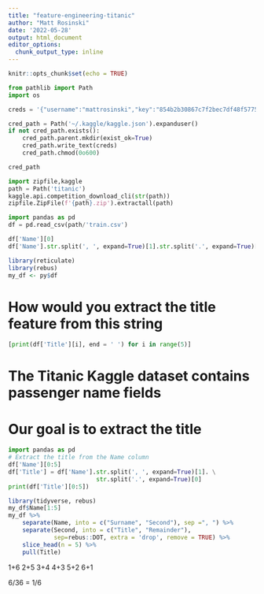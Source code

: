 ---
title: "feature-engineering-titanic"
author: "Matt Rosinski"
date: '2022-05-28'
output: html_document
editor_options: 
  chunk_output_type: inline
---

```{r setup, include=FALSE}
knitr::opts_chunk$set(echo = TRUE)
```

```{python}
from pathlib import Path
import os


```

```{python}
creds = '{"username":"mattrosinski","key":"854b2b30867c7f2bec7df48f5775021e"}'

cred_path = Path('~/.kaggle/kaggle.json').expanduser()
if not cred_path.exists():
    cred_path.parent.mkdir(exist_ok=True)
    cred_path.write_text(creds)
    cred_path.chmod(0o600)
```

```{python}
cred_path
```

```{python}
import zipfile,kaggle
path = Path('titanic')
kaggle.api.competition_download_cli(str(path))
zipfile.ZipFile(f'{path}.zip').extractall(path)
```

```{python}
import pandas as pd
df = pd.read_csv(path/'train.csv')
```

```{python}

df['Name'][0]
df['Name'].str.split(', ', expand=True)[1].str.split('.', expand=True)[0][0]

```

```{r}
library(reticulate)
library(rebus)
my_df <- py$df
```

# How would you extract the title feature from this string
```{python}
[print(df['Title'][i], end = ' ') for i in range(5)]
```

# The Titanic Kaggle dataset contains passenger name fields
# Our goal is to extract the title
```{python}
import pandas as pd
# Extract the title from the Name column
df['Name'][0:5]
df['Title'] = df['Name'].str.split(', ', expand=True)[1]. \
                         str.split('.', expand=True)[0]
print(df['Title'][0:5])

```

```{r}
library(tidyverse, rebus)
my_df$Name[1:5]
my_df %>%
    separate(Name, into = c("Surname", "Second"), sep =", ") %>%
    separate(Second, into = c("Title", "Remainder"), 
             sep=rebus::DOT, extra = 'drop', remove = TRUE) %>% 
    slice_head(n = 5) %>%
    pull(Title)
```

1+6
2+5
3+4
4+3
5+2
6+1

6/36 = 1/6
